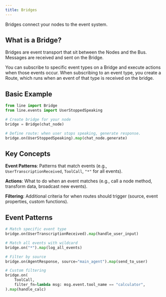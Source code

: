 ---
title: Bridges
---
Bridges connect your nodes to the event system.

## What is a Bridge?

Bridges are event transport that sit between the Nodes and the Bus. Messages are
received and sent on the Bridge.

You can subscribe to specific event types on a Bridge and execute actions when
those events occur. When subscribing to an event type, you create a Route, which
runs when an event of that type is received on the bridge.

## Basic Example

```python lines
from line import Bridge
from line.events import UserStoppedSpeaking

# Create bridge for your node
bridge = Bridge(chat_node)

# Define route: when user stops speaking, generate response.
bridge.on(UserStoppedSpeaking).map(chat_node.generate)
```

## Key Concepts

**Event Patterns**: Patterns that match events (e.g.,
`UserTranscriptionReceived`, `ToolCall`, `"*"` for all events).

**Actions**: What to do when an event matches (e.g., call a node method,
transform data, broadcast new events).

**Filtering**: Additional criteria for when routes should trigger (source, event
properties, custom functions).

## Event Patterns

```python lines
# Match specific event type
bridge.on(UserTranscriptionReceived).map(handle_user_input)

# Match all events with wildcard
bridge.on("*").map(log_all_events)

# Filter by source
bridge.on(AgentResponse, source="main_agent").map(send_to_user)

# Custom filtering
bridge.on(
    ToolCall,
    filter_fn=lambda msg: msg.event.tool_name == "calculator",
).map(handle_calc)
```
